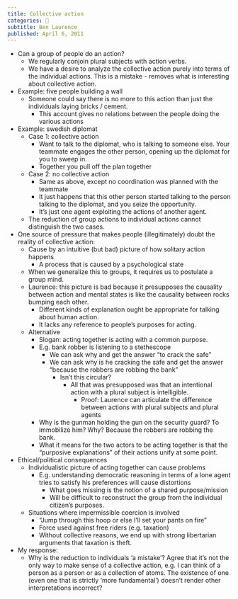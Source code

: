 ```yaml
---
title: Collective action
categories: 🔴
subtitle: Ben Laurence
published: April 6, 2011
---
```



- Can a group of people do an action?
  - We regularly conjoin plural subjects with action verbs.
  - We have a desire to analyze the collective action purely into terms of the 
    individual actions. This is a mistake - removes what is interesting about 
    collective action.
- Example: five people building a wall
  - Someone could say there is no more to this action than just the individuals 
    laying bricks / cement.
    - This account gives no relations between the people doing the various 
      actions
- Example: swedish diplomat
  - Case 1: collective action
    - Want to talk to the diplomat, who is talking to someone else. Your 
      teammate engages the other person, opening up the diplomat for you to 
      sweep in.
    - Together you pull off the plan together
  - Case 2: no collective action
    - Same as above, except no coordination was planned with the teammate
    - It just happens that this other person started talking to the person 
      talking to the diplomat, and you seize the opportunity.
    - It's just one agent exploiting the actions of another agent.
  - The reduction of group actions to individual actions cannot distinguish the 
    two cases.
- One source of pressure that makes people (illegitimately) doubt the reality of
  collective action:
  - Cause by an intuitive (but bad) picture of how solitary action happens
    - A process that is caused by a psychological state
  - When we generalize this to groups, it requires us to postulate a group mind.
  - Laurence: this picture is bad because it presupposes the causality between 
    action and mental states is like the causality between rocks bumping each 
    other.
    - Different kinds of explanation ought be appropriate for talking about 
      human action.
    - It lacks any reference to people's purposes for acting.
  - Alternative
    - Slogan: acting together is acting with a common purpose.
    - E.g. bank robber is listening to a stethescope
      - We can ask why and get the answer "to crack the safe"
      - We can ask why is he cracking the safe and get the answer "because the 
        robbers are robbing the bank"
        - Isn't this circular?
          - All that was presupposed was that an intentional action with a 
            plural subject is intelligible.
            - Proof: Laurence can articulate the difference between actions 
              with plural subjects and plural agents
    - Why is the gunman holding the gun on the security guard? To immobilize 
      him? Why? Because the robbers are robbing the bank.
    - What it means for the two actors to be acting together is that the 
      "purposive explanations" of their actions unify at some point.
- Ethical/political consequences
  - Individualistic picture of acting together can cause problems
    - E.g. understanding democratic reasoning in terms of a lone agent tries to 
      satisfy his preferences will cause distortions
      - What goes missing is the notion of a shared purpose/mission
      - Will be difficult to reconstruct the group from the individual citizen's 
        purposes.
  - Situations where impermissible coercion is involved
    - "Jump through this hoop or else I'll set your pants on fire"
    - Force used against free riders (e.g. taxation)
    - Without collective reasons, we end up with strong libertarian arguments 
      that taxation is theft.
- My response:
  - Why is the reduction to individuals 'a mistake'? Agree that it's not the 
    only way to make sense of a collective action, e.g. I can think of a person 
    as a person or as a collection of atoms. The existence of one (even one that 
    is strictly 'more fundamental') doesn't render other interpretations 
    incorrect?
